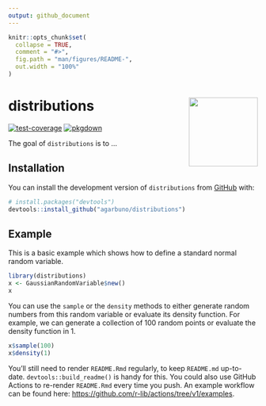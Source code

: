 ```yaml
---
output: github_document
---
```


<!-- README.md is generated from README.Rmd. Please edit that file -->

```r
knitr::opts_chunk$set(
  collapse = TRUE,
  comment = "#>",
  fig.path = "man/figures/README-",
  out.width = "100%"
)
```

# distributions <a href="https://agarbuno.github.io/distributions/"><img src="man/figures/logo.png" align="right" height="139" /></a>


<!-- badges: start -->
[![test-coverage](https://github.com/agarbuno/distributions/actions/workflows/test-coverage.yaml/badge.svg)](https://github.com/agarbuno/distributions/actions/workflows/test-coverage.yaml)
[![pkgdown](https://github.com/agarbuno/distributions/actions/workflows/pkgdown.yaml/badge.svg)](https://github.com/agarbuno/distributions/actions/workflows/pkgdown.yaml)
<!-- badges: end -->

The goal of `distributions` is to ...

## Installation

You can install the development version of `distributions` from [GitHub](https://github.com/) with:

``` r
# install.packages("devtools")
devtools::install_github("agarbuno/distributions")
```

## Example

This is a basic example which shows how to define a standard normal random variable. 

```r
library(distributions)
x <- GaussianRandomVariable$new()
x
```

You can use the `sample` or the `density` methods to either generate random numbers 
from this random variable or evaluate its density function. For example, 
we can generate a collection of 100 random points or evaluate the density function 
in 1. 

```r
x$sample(100)
x$density(1)
```

You'll still need to render `README.Rmd` regularly, to keep `README.md` up-to-date. `devtools::build_readme()` is handy for this. You could also use GitHub Actions to re-render `README.Rmd` every time you push. An example workflow can be found here: <https://github.com/r-lib/actions/tree/v1/examples>.
